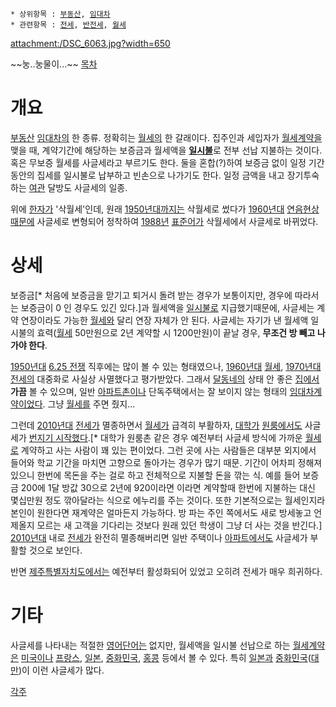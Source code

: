  * 상위항목 : [[부동산]], [[임대차]]
 * 관련항목 : [[전세]], [[반전세]], [[월세]]

{{{+1 朔月貰 }}}

attachment:/DSC_6063.jpg?width=650

~~눙..눙물이...~~
[[목차]]

= 개요 =
[[부동산]] [[임대차]]의 한 종류. 정확히는 [[월세]]의 한 갈래이다. 집주인과 세입자가 [[월세]]계약을 맺을 때, 계약기간에 해당하는 보증금과 월세액을 '''[[일시불]]'''로 전부 선납 지불하는 것이다. 혹은 무보증 월세를 사글세라고 부르기도 한다. 둘을 혼합(?)하여 보증금 없이 일정 기간동안의 집세를 일시불로 납부하고 빈손으로 나가기도 한다. 일정 금액을 내고 장기투숙하는 [[여관]] 달방도 사글세의 일종.

위에 [[한자]]가 '삭월세'인데, 원래 [[1950년대]]까지는 삭월세로 썼다가 [[1960년대]] [[연음]]현상때문에 사글세로 변형되어 정착하여 [[1988년]] [[표준어]]가 삭월세에서 사글세로 바뀌었다. 

= 상세 =
보증금[* 처음에 보증금을 맏기고 퇴거시 돌려 받는 경우가 보통이지만, 경우에 따라서는 보증금이 0 인 경우도 있긴 있다.]과 월세액을 [[일시불]]로 지급했기때문에, 사글세는 계약 연장이라도 가능한 [[월세]]와 달리 연장 자체가 안 된다. 사글세는 자기가 낸 월세액 일시불의 효력([[월세]] 50만원으로 2년 계약할 시 1200만원)이 끝날 경우, '''무조건 방 빼고 나가야 한다'''.

[[1950년대]] [[6.25 전쟁]] 직후에는 많이 볼 수 있는 형태였으나, [[1960년대]] [[월세]], [[1970년대]] [[전세]]의 대중화로 사실상 사멸했다고 평가받았다. 그래서 [[달동네]]의 상태 안 좋은 [[집]]에서 '''가끔''' 볼 수 있으며, 일반 [[아파트]]촌이나 단독주택에서는 잘 보이지 않는 형태의 [[임대차]]계약이었다. 그냥 [[월세]]를 주면 줬지... 

그런데 [[2010년대]] [[전세]]가 멸종하면서 [[월세]]가 급격히 부활하자, [[대학가]] [[원룸]]에서도 사글세가 [http://www.imaeil.com/sub_news/sub_news_view.php?news_id=15912&yy=2013 번지기 시작했다].[* 대학가 원룸촌 같은 경우 예전부터 사글세 방식에 가까운 [[월세]]로 계약하고 사는 사람이 꽤 있는 편이었다. 그런 곳에 사는 사람들은 대부분 외지에서 들어와 학교 기간을 마치면 고향으로 돌아가는 경우가 많기 때문. 기간이 어차피 정해져 있으니 한번에 목돈을 주는 걸로 하고 전체적으로 지불할 돈을 깎는 식. 예를 들어 보증금 200에 1달 방값 30으로 2년에 920이라면 이라면 계약할때 한번에 지불하는 대신 몇십만원 정도 깎아달라는 식으로 에누리를 주는 것이다. 또한 기본적으로는 월세인지라 본인이 원한다면 재계약은 얼마든지 가능하다. 방 파는 주인 쪽에서도 새로 방세놓고 언제올지 모르는 새 고객을 기다리는 것보다 원래 있던 학생이 그냥 더 사는 것을 반긴다.] [[2010년대]] 내로 [[전세]]가 완전히 멸종해버리면 일반 주택이나 [[아파트]]에서도 사글세가 부활할 것으로 보인다. 

반면 [[제주특별자치도]]에서는 예전부터 활성화되어 있었고 오히려 전세가 매우 희귀하다.

= 기타 =
사글세를 나타내는 적절한 [[영어]]단어는 없지만, 월세액을 일시불 선납으로 하는 [[월세]]계약은 [[미국]]이나 [[프랑스]], [[일본]], [[중화민국]], [[홍콩]] 등에서 볼 수 있다. 특히 [[일본]]과 [[중화민국]]([[대만]])이 이런 사글세가 많다. 

[[각주]]
